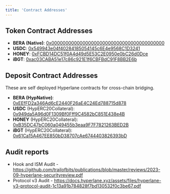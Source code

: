 ```yaml
---
title: 'Contract Addresses'
---
```


## Token Contract Addresses
* **BERA (Native)**: [0x0000000000000000000000000000000000000000](https://berascan.com/address/0x0000000000000000000000000000000000000000)
* **USDC**: [0x549943e04f40284185054145c6E4e9568C1D3241](https://berascan.com/address/0x549943e04f40284185054145c6E4e9568C1D3241)
* **HONEY**: [0xFCBD14DC51f0A4d49d5E53C2E0950e0bC26d0Dce](https://berascan.com/address/0xFCBD14DC51f0A4d49d5E53C2E0950e0bC26d0Dce)
* **iBGT**: [0xac03CABA51e17c86c921E1f6CBFBdC91F8BB2E6b](https://berascan.com/address/0xac03CABA51e17c86c921E1f6CBFBdC91F8BB2E6b) 

## Deposit Contract Addresses

These are self deployed Hyperlane contracts for cross-chain bridging.

* **BERA (HypNative)**: [0xEEfFD2a346Ad6cE2440F26aE4C24Ed788715d878](https://berascan.com/address/0xEEfFD2a346Ad6cE2440F26aE4C24Ed788715d878)
* **USDC** (HypERC20Collateral): [0x949da5A96d0F1309Bf0Fff9C4582bC851E438e4B](https://berascan.com/address/0x949da5A96d0F1309Bf0Fff9C4582bC851E438e4B)
* **HONEY** (HypERC20Collateral): [0xB35DC47bC060a049455b3eaa9F7F7821263BED2B](https://berascan.com/address/0xB35DC47bC060a049455b3eaa9F7F7821263BED2B)
* **iBGT** (HypERC20Collateral): [0x61Ca15A467EE850bD38707cAe6744403826393bD](https://berascan.com/address/0x61Ca15A467EE850bD38707cAe6744403826393bD)

## Audit reports
* Hook and ISM Audit - https://github.com/trailofbits/publications/blob/master/reviews/2023-09-hyperlane-securityreview.pdf
* Protocol v3 Audit - https://docs.hyperlane.xyz/assets/files/hyperlane-v3-protocol-audit-1c13a91b784828f7bd130532f0c3be67.pdf

